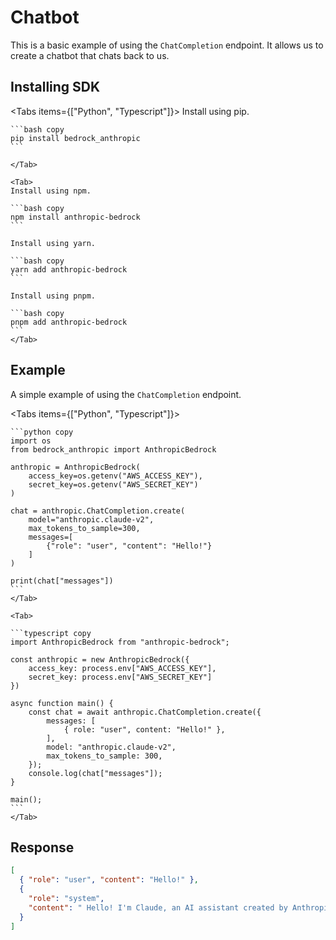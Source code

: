 
# Chatbot

This is a basic example of using the `ChatCompletion` endpoint. It allows us to create a chatbot that chats back to us.

## Installing SDK

<Tabs items={["Python", "Typescript"]}>
    <Tab>
    Install using pip.

    ```bash copy
    pip install bedrock_anthropic
    ```

    </Tab>

    <Tab>
    Install using npm.

    ```bash copy
    npm install anthropic-bedrock
    ```

    Install using yarn.

    ```bash copy
    yarn add anthropic-bedrock
    ```

    Install using pnpm.

    ```bash copy
    pnpm add anthropic-bedrock
    ```
    </Tab>

</Tabs>

## Example

A simple example of using the `ChatCompletion` endpoint.

<Tabs items={["Python", "Typescript"]}>
    <Tab>

    ```python copy
    import os
    from bedrock_anthropic import AnthropicBedrock

    anthropic = AnthropicBedrock(
        access_key=os.getenv("AWS_ACCESS_KEY"),
        secret_key=os.getenv("AWS_SECRET_KEY")
    )

    chat = anthropic.ChatCompletion.create(
        model="anthropic.claude-v2",
        max_tokens_to_sample=300,
        messages=[
            {"role": "user", "content": "Hello!"}
        ]
    )

    print(chat["messages"])
    ```
    </Tab>

    <Tab>

    ```typescript copy
    import AnthropicBedrock from "anthropic-bedrock";

    const anthropic = new AnthropicBedrock({
        access_key: process.env["AWS_ACCESS_KEY"],
        secret_key: process.env["AWS_SECRET_KEY"]
    })

    async function main() {
        const chat = await anthropic.ChatCompletion.create({
            messages: [
                { role: "user", content: "Hello!" },
            ],
            model: "anthropic.claude-v2",
            max_tokens_to_sample: 300,
        });
        console.log(chat["messages"]);
    }

    main();
    ```
    </Tab>

</Tabs>

## Response

```json
[
  { "role": "user", "content": "Hello!" },
  {
    "role": "system",
    "content": " Hello! I'm Claude, an AI assistant created by Anthropic to be helpful, harmless, and honest."
  }
]
```
